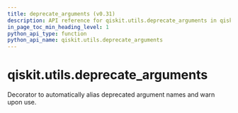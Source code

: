 ```yaml
---
title: deprecate_arguments (v0.31)
description: API reference for qiskit.utils.deprecate_arguments in qiskit v0.31
in_page_toc_min_heading_level: 1
python_api_type: function
python_api_name: qiskit.utils.deprecate_arguments
---
```


<span id="qiskit-utils-deprecate-arguments" />

# qiskit.utils.deprecate\_arguments

<Function id="qiskit.utils.deprecate_arguments" isDedicatedPage={true} github="https://github.com/qiskit/qiskit/tree/stable/0.18/qiskit/utils/deprecation.py" signature="deprecate_arguments(kwarg_map)">
  Decorator to automatically alias deprecated argument names and warn upon use.
</Function>

